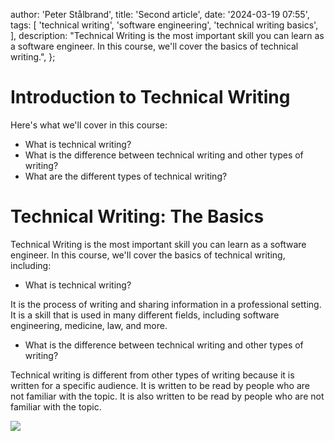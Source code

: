 


  author: 'Peter Stålbrand',
  title: 'Second article',
  date: '2024-03-19 07:55',
  tags: [
    'technical writing',
    'software engineering',
    'technical writing basics',
  ],
  description: "Technical Writing is the most important skill you can learn as a software engineer. In this course, we'll cover the basics of technical writing.",
};

# Introduction to Technical Writing

Here's what we'll cover in this course:

- What is technical writing?
- What is the difference between technical writing and other types of writing?
- What are the different types of technical writing?

# Technical Writing: The Basics

Technical Writing is the most important skill you can learn as a software engineer. In this course, we'll cover the basics of technical writing, including:

- What is technical writing?

It is the process of writing and sharing information in a professional setting. It is a skill that is used in many different fields, including software engineering, medicine, law, and more.

- What is the difference between technical writing and other types of writing?

Technical writing is different from other types of writing because it is written for a specific audience. It is written to be read by people who are not familiar with the topic. It is also written to be read by people who are not familiar with the topic.

<Image src={PeterImage} />

